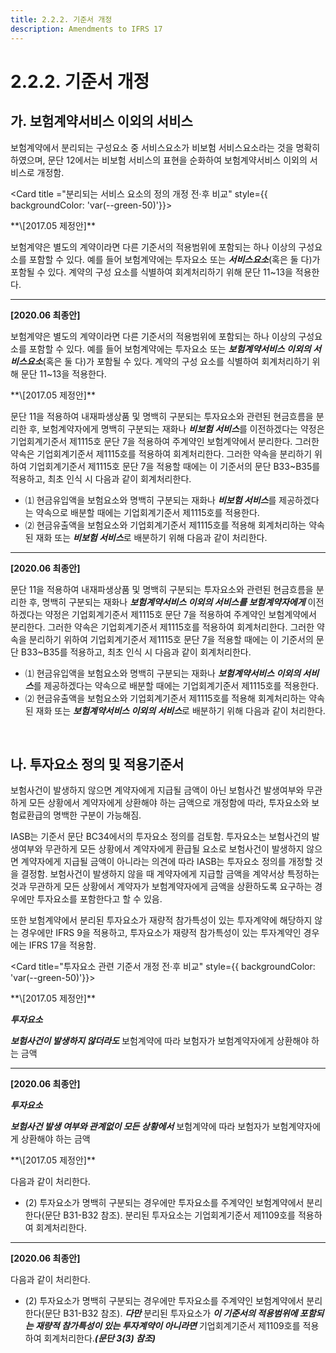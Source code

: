 ```yaml
---
title: 2.2.2. 기준서 개정
description: Amendments to IFRS 17
---
```


# 2.2.2. 기준서 개정

## 가. 보험계약서비스 이외의 서비스

보험계약에서 분리되는 구성요소 중 서비스요소가 비보험 서비스요소라는 것을 명확히 하였으며, 문단 12에서는 비보험 서비스의 표현을 순화하여 보험계약서비스 이외의 서비스로 개정함.


<Card title ="분리되는 서비스 요소의 정의 개정 전·후 비교" style={{ backgroundColor: 'var(--green-50)'}}>

<Accordion activeIndex={[]}>
<AccordionTab header="문단 10"  leftIcon="pi pi-calendar mr-2">
 **\[2017.05 제정안]**

보험계약은 별도의 계약이라면 다른 기준서의 적용범위에 포함되는 하나 이상의 구성요소를 포함할 수 있다. 예를 들어 보험계약에는 투자요소 또는 ***서비스요소***(혹은 둘 다)가 포함될 수 있다. 계약의 구성 요소를 식별하여 회계처리하기 위해 문단 11\~13을 적용한다.

---

 **\[2020.06 최종안]**

보험계약은 별도의 계약이라면 다른 기준서의 적용범위에 포함되는 하나 이상의 구성요소를 포함할 수 있다. 예를 들어 보험계약에는 투자요소 또는 ***보험계약서비스 이외의 서비스요소***(혹은 둘 다)가 포함될 수 있다. 계약의 구성 요소를 식별하여 회계처리하기 위해 문단 11\~13을 적용한다.
</AccordionTab>

<AccordionTab header="문단 12"  leftIcon="pi pi-calendar mr-2">
 **\[2017.05 제정안]**

문단 11을 적용하여 내재파생상품 및 명백히 구분되는 투자요소와 관련된 현금흐름을 분리한 후, 보험계약자에게 명백히 구분되는 재화나 ***비보험 서비스***를 이전하겠다는 약정은 기업회계기준서 제1115호 문단 7을 적용하여 주계약인 보험계약에서 분리한다. 그러한 약속은 기업회계기준서 제1115호를 적용하여 회계처리한다. 그러한 약속을 분리하기 위하여 기업회계기준서 제1115호 문단 7을 적용할 때에는 이 기준서의 문단 B33\~B35를 적용하고, 최초 인식 시 다음과 같이 회계처리한다.

* ⑴ 현금유입액을 보험요소와 명백히 구분되는 재화나 ***비보험 서비스***를 제공하겠다는 약속으로 배분할 때에는 기업회계기준서 제1115호를 적용한다.
* ⑵ 현금유출액을 보험요소와 기업회계기준서 제1115호를 적용해 회계처리하는 약속된 재화 또는 ***비보험 서비스***로 배분하기 위해 다음과 같이 처리한다.

---

 **\[2020.06 최종안]**

문단 11을 적용하여 내재파생상품 및 명백히 구분되는 투자요소와 관련된 현금흐름을 분리한 후, 명백히 구분되는 재화나 ***보험계약서비스 이외의 서비스를 보험계약자에게*** 이전하겠다는 약정은 기업회계기준서 제1115호 문단 7을 적용하여 주계약인 보험계약에서 분리한다. 그러한 약속은 기업회계기준서 제1115호를 적용하여 회계처리한다. 그러한 약속을 분리하기 위하여 기업회계기준서 제1115호 문단 7을 적용할 때에는 이 기준서의 문단 B33\~B35를 적용하고, 최초 인식 시 다음과 같이 회계처리한다.

* ⑴ 현금유입액을 보험요소와 명백히 구분되는 재화나 ***보험계약서비스 이외의 서비스***를 제공하겠다는 약속으로 배분할 때에는 기업회계기준서 제1115호를 적용한다.
* ⑵ 현금유출액을 보험요소와 기업회계기준서 제1115호를 적용해 회계처리하는 약속된 재화 또는 ***보험계약서비스 이외의 서비스***로 배분하기 위해 다음과 같이 처리한다.


</AccordionTab>
</Accordion>

</Card>

<br>

## 나. 투자요소 정의 및 적용기준서

보험사건이 발생하지 않으면 계약자에게 지급될 금액이 아닌 보험사건 발생여부와 무관하게 모든 상황에서 계약자에게 상환해야 하는 금액으로 개정함에 따라, 투자요소와 보험료환급의 명백한 구분이 가능해짐.

IASB는 기준서 문단 BC34에서의 투자요소 정의를 검토함. 투자요소는 보험사건의 발생여부와 무관하게 모든 상황에서 계약자에게 환급될 요소로 보험사건이 발생하지 않으면 계약자에게 지급될 금액이 아니라는 의견에 따라 IASB는 투자요소 정의를 개정할 것을 결정함. 보험사건이 발생하지 않을 때 계약자에게 지급할 금액을 계약서상 특정하는 것과 무관하게 모든 상황에서 계약자가 보험계약자에게 금액을 상환하도록 요구하는 경우에만 투자요소를 포함한다고 할 수 있음.

또한 보험계약에서 분리된 투자요소가 재량적 참가특성이 있는 투자계약에 해당하지 않는 경우에만 IFRS 9을 적용하고, 투자요소가 재량적 참가특성이 있는 투자계약인 경우에는 IFRS 17을 적용함.

<Card title="투자요소 관련 기준서 개정 전·후 비교" style={{ backgroundColor: 'var(--green-50)'}}>

<Accordion activeIndex={[]}>
<AccordionTab header="Appendix A"  leftIcon="pi pi-calendar mr-2">
**\[2017.05 제정안]**

***투자요소***

***보험사건이 발생하지 않더라도*** 보험계약에 따라 보험자가 보험계약자에게 상환해야 하는 금액

---

**\[2020.06 최종안]**

***투자요소***

***보험사건 발생 여부와 관계없이 모든 상황에서*** 보험계약에 따라 보험자가 보험계약자에게 상환해야 하는 금액
</AccordionTab>

<AccordionTab header="문단 11"  leftIcon="pi pi-calendar mr-2">
**\[2017.05 제정안]**

다음과 같이 처리한다.

* (2) 투자요소가 명백히 구분되는 경우에만 투자요소를 주계약인 보험계약에서 분리한다(문단 B31-B32 참조). 분리된 투자요소는 기업회계기준서 제1109호를 적용하여 회계처리한다.

---

**\[2020.06 최종안]**

다음과 같이 처리한다.

* (2) 투자요소가 명백히 구분되는 경우에만 투자요소를 주계약인 보험계약에서 분리한다(문단 B31-B32 참조). ***다만*** 분리된 투자요소가 ***이 기준서의 적용범위에 포함되는 재량적 참가특성이 있는 투자계약이 아니라면*** 기업회계기준서 제1109호를 적용하여 회계처리한다.***(문단 3(3) 참조)***
</AccordionTab>
</Accordion>
</Card>
